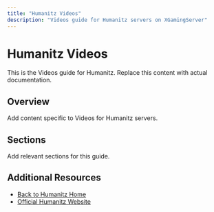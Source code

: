 ```yaml
---
title: "Humanitz Videos"
description: "Videos guide for Humanitz servers on XGamingServer"
---
```


# Humanitz Videos

This is the Videos guide for Humanitz. Replace this content with actual documentation.

## Overview

Add content specific to Videos for Humanitz servers.

## Sections

Add relevant sections for this guide.

## Additional Resources

- [Back to Humanitz Home](./index)
- [Official Humanitz Website](https://example.com)
